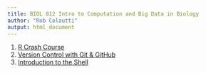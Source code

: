 ```yaml
---
title: BIOL 812 Intro to Computation and Big Data in Biology
author: "Rob Colautti"
output: html_document
---
```


1. [R Crash Course](./RCrashCourse/1_fundamentals.html)
1. [Version Control with Git & GitHub](http://swcarpentry.github.io/git-novice/)
1. [Introduction to the Shell](http://swcarpentry.github.io/shell-novice/)
